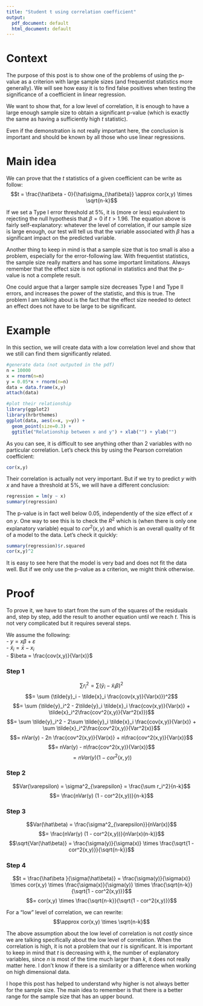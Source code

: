 ```yaml
---
title: "Student t using correlation coefficient"
output:
  pdf_document: default
  html_document: default
---
```


# Context 

The purpose of this post is to show one of the problems of using the p-value as a criterion with large sample sizes (and frequentist statistics more generally). We will see how easy it is to find false positives when testing the significance of a coefficient in linear regression. 

We want to show that, for a low level of correlation, it is enough to have a large enough sample size to obtain a significant p-value (which is exactly the same as having a sufficiently high $t$ statistic).

Even if the demonstration is not really important here, the conclusion is important and should be known by all those who use linear regressions. 


# Main idea

We can prove that the $t$ statistics of a given coefficient can be write as follow:
$$t = \frac{\hat\beta - 0}{\hat\sigma_{\hat\beta}} \approx cor(x,y) \times \sqrt{n-k}$$

If we set a Type I error threshold at 5%, it is (more or less) equivalent to rejecting the null hypothesis that $\beta = 0$ if $t>1.96$. The equation above is fairly self-explanatory: whatever the level of correlation, if our sample size is large enough, our test will tell us that the variable associated with $\beta$ has a significant impact on the predicted variable. 

Another thing to keep in mind is that a sample size that is too small is also a problem, especially for the error-following law. With frequentist statistics, the sample size really matters and has some important limitations. Always remember that the effect size is not optional in statistics and that the p-value is not a complete result. 

One could argue that a larger sample size decreases Type I and Type II errors, and increases the power of the statistic, and this is true. The problem I am talking about is the fact that the effect size needed to detect an effect does not have to be large to be significant. 

# Example

In this section, we will create data with a low correlation level and show that we still can find them significantly related.


```r
#generate data (not outputed in the pdf)
n = 10000
x = rnorm(n=n)
y = 0.05*x + rnorm(n=n)
data = data.frame(x,y)
attach(data)
```

```r
#plot their relationship
library(ggplot2)
library(hrbrthemes)
ggplot(data, aes(x=x, y=y)) +
  geom_point(size=0.3) +
  ggtitle("Relationship between x and y") + xlab("") + ylab("")
```

As you can see, it is difficult to see anything other than 2 variables with no particular correlation. Let's check this by using the Pearson correlation coefficient:

```r
cor(x,y)
```

Their correlation is actually not very important. But if we try to predict $y$ with $x$ and have a threshold at $5\%$, we will have a different conclusion:

```r
regression = lm(y ~ x)
summary(regression)
```

The p-value is in fact well below 0.05, independently of the size effect of $x$ on $y$. One way to see this is to check the $R^2$ which is (when there is only one explanatory variable) equal to $cor^2(x,y)$ and which is an overall quality of fit of a model to the data. Let's check it quickly:

```r
summary(regression)$r.squared
cor(x,y)^2
```

It is easy to see here that the model is very bad and does not fit the data well. But if we only use the p-value as a criterion, we might think otherwise. 

# Proof

To prove it, we have to start from the sum of the squares of the residuals and, step by step, add the result to another equation until we reach $t$. This is not very complicated but it requires several steps.  

We assume the following:\
- $y = x \beta + \varepsilon$\
- $\tilde x_i = \bar x - x_i$\
- $\beta = \frac{cov(x,y)}{Var(x)}$


### Step 1

$$\sum r_i^2 = \sum (\tilde{y}_i - \tilde{x}_i \beta)^2$$
$$= \sum (\tilde{y}_i - \tilde{x}_i \frac{cov(x,y)}{Var(x)})^2$$
$$= \sum (\tilde{y}_i^2 - 2\tilde{y}_i \tilde{x}_i \frac{cov(x,y)}{Var(x)} + \tilde{x}_i^2\frac{cov^2(x,y)}{Var^2(x)})$$
$$= \sum \tilde{y}_i^2 - 2\sum \tilde{y}_i \tilde{x}_i \frac{cov(x,y)}{Var(x)} + \sum \tilde{x}_i^2\frac{cov^2(x,y)}{Var^2(x)}$$
$$= nVar(y) - 2n \frac{cov^2(x,y)}{Var(x)} + n\frac{cov^2(x,y)}{Var(x)}$$
$$= nVar(y) - n\frac{cov^2(x,y)}{Var(x)}$$
$$= nVar(y) (1 - cor^2(x,y))$$

### Step 2

$$Var(\varepsilon) = \sigma^2_{\varepsilon} = \frac{\sum r_i^2}{n-k}$$
$$= \frac{nVar(y) (1 - cor^2(x,y))}{n-k}$$

### Step 3

$$Var(\hat\beta) = \frac{\sigma^2_{\varepsilon}}{nVar(x)}$$
$$= \frac{nVar(y) (1 - cor^2(x,y))}{nVar(x)(n-k)}$$
$$\sqrt{Var(\hat\beta)} = \frac{\sigma(y)}{\sigma(x)} \times \frac{\sqrt{1 - cor^2(x,y)}}{\sqrt{n-k}}$$

### Step 4

$$t = \frac{\hat\beta }{\sigma(\hat\beta)} = \frac{\sigma(y)}{\sigma(x)} \times cor(x,y) \times \frac{\sigma(x)}{\sigma(y)} \times \frac{\sqrt{n-k}}{\sqrt{1 - cor^2(x,y)}}$$
$$= cor(x,y) \times \frac{\sqrt{n-k}}{\sqrt{1 - cor^2(x,y)}}$$

For a "low" level of correlation, we can rewrite: 
$$\approx cor(x,y) \times \sqrt{n-k}$$

The above assumption about the low level of correlation is not *costly* since we are talking specifically about the low level of correlation. When the correlation is high, it is not a problem that our $t$ is significant. It is important to keep in mind that $t$ is decreasing with $k$, the number of explanatory variables, since $n$ is most of the time much larger than $k$, it does not really matter here. I don't know if there is a similarity or a difference when working on high dimensional data. 

I hope this post has helped to understand why higher is not always better for the sample size. The main idea to remember is that there is a better range for the sample size that has an upper bound. 













